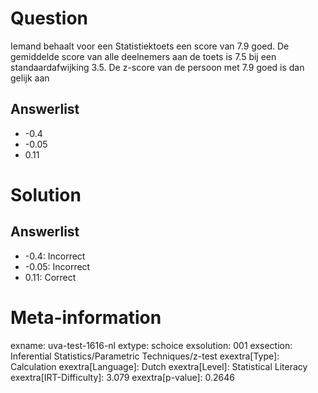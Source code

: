 Question
========

Iemand behaalt voor een Statistiektoets een score van 7.9 goed. De
gemiddelde score van alle deelnemers aan de toets is 7.5 bij een
standaardafwijking 3.5. De z-score van de persoon met 7.9 goed is dan
gelijk aan

Answerlist
----------

* -0.4
* -0.05
* 0.11

Solution
========

Answerlist
----------

* -0.4: Incorrect
* -0.05: Incorrect
* 0.11: Correct

Meta-information
================
exname: uva-test-1616-nl
extype: schoice
exsolution: 001
exsection: Inferential Statistics/Parametric Techniques/z-test
exextra[Type]: Calculation
exextra[Language]: Dutch
exextra[Level]: Statistical Literacy
exextra[IRT-Difficulty]: 3.079
exextra[p-value]: 0.2646
